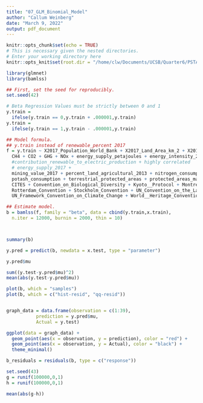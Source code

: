 ```yaml
---
title: "07_GLM_Binomial_Model"
author: "Callum Weinberg"
date: "March 9, 2022"
output: pdf_document
---
```


```r
knitr::opts_chunk$set(echo = TRUE)
# This is necessary given the nested directories.
# Enter your working directory here
knitr::opts_knit$set(root.dir = "/home/clw/Documents/UCSB/Quarter6/PSTAT 231/Final Project/PSTAT231_Final")
```

```r
library(glmnet)
library(bamlss)
```


```r
## First, set the seed for reproducibly.
set.seed(42)

# Beta Regression Values must be strictly between 0 and 1
y.train = 
  ifelse(y.train == 0,y.train + .000001,y.train)
y.train = 
  ifelse(y.train == 1,y.train - .000001,y.train)

## Model formula.
## y.train instead of renewable_percent 2017
f = y.train ~ X2017_Population_World_Bank + X2017_Land_Area_km_2 + X2017_GDP_US_Dollars_World_Bank + 
  CH4 + CO2 + GHG + NOx + energy_supply_petajoules + energy_intensity_2017 +
  #contribution_renewable_to_electric_production + highly correlated
  # energy_supply_2017 + 
  mining_value_2017 + percent_land_agricultural_2013 + nitrogen_consumption + phosphate_consumption +
  potash_consumption + terrestrial_protected_areas + protected_areas_marine_terrestrial + forest_area_2015 + Basel_Convention +
  CITES + Convention_on_Biological_Diversity + Kyoto__Protocol + Montreal_Protocol + Paris_Agreement + Ramsar_Convention + 
  Rotterdam_Convention + Stockholm_Convention + UN_Convention_on_the_Law_of_the_Sea + UN_Convention_to_Combat_Desertification +
  UN_Framework_Convention_on_Climate_Change + World__Heritage_Convention

## Estimate model.
b = bamlss(f, family = "beta", data = cbind(y.train,x.train),
  n.iter = 12000, burnin = 2000, thin = 10)



summary(b)

y.pred = predict(b, newdata = x.test, type = "parameter")

y.pred$mu

sum((y.test-y.pred$mu)^2)
mean(abs(y.test-y.pred$mu))

plot(b, which = "samples")
plot(b, which = c("hist-resid", "qq-resid"))


graph_data = data.frame(observation = c(1:39),
           prediction = y.pred$mu,
           Actual = y.test)

ggplot(data = graph_data) + 
  geom_point(aes(x = observation, y = prediction), color = "red") +
  geom_point(aes(x = observation, y = Actual), color = "black") +
  theme_minimal()

b_residuals = residuals(b, type = c("response"))

```


```r
set.seed(43)
g = runif(100000,0,1)
h = runif(100000,0,1)

mean(abs(g-h))


```